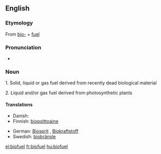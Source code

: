 {{rfc|Definition}}
==English==
{{wikipedia}}
===Etymology===
From [[bio-]] + [[fuel]]

===Pronunciation===
* {{a|UK}} {{IPA|/ˈbaɪ.əʊˌfjʊ(.ə)l/}} {{SAMPA|/baI.@U%fjU(.@)l/}}

===Noun===
{{en-noun}}

1. Solid, liquid or gas fuel derived from recently dead biological material

2. Liquid and/or gas fuel derived from photosynthetic plants


====Translations====

{{trans-top|Diesel or gasoline mixed with alcohol and vegetable oil}}
*Danish: {{t+|da|biobrændsel}}
*Finnish: [[biopolttoaine]]
{{trans-mid}}
*German: [[Biosprit]] {{m}}, [[Biokraftstoff]] {{m}}
*Swedish: [[biobränsle]]
{{trans-bottom}}

[[el:biofuel]]
[[fr:biofuel]]
[[hu:biofuel]]
